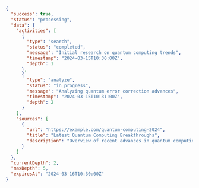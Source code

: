 ```json
{
  "success": true,
  "status": "processing",
  "data": {
    "activities": [
      {
        "type": "search",
        "status": "completed",
        "message": "Initial research on quantum computing trends",
        "timestamp": "2024-03-15T10:30:00Z",
        "depth": 1
      },
      {
        "type": "analyze",
        "status": "in_progress",
        "message": "Analyzing quantum error correction advances",
        "timestamp": "2024-03-15T10:31:00Z",
        "depth": 2
      }
    ],
    "sources": [
      {
        "url": "https://example.com/quantum-computing-2024",
        "title": "Latest Quantum Computing Breakthroughs",
        "description": "Overview of recent advances in quantum computing technology"
      }
    ]
  },
  "currentDepth": 2,
  "maxDepth": 5,
  "expiresAt": "2024-03-16T10:30:00Z"
}
```
